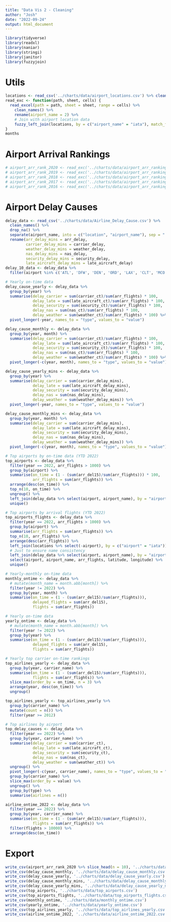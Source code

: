 ```yaml
---
title: "Data Vis 2 - Cleaning"
author: "Josh"
date: "2022-09-24"
output: html_document
---
```


```r
library(tidyverse)
library(readxl)
library(naniar)
library(stringi)
library(janitor)
library(fuzzyjoin)
```


# Utils

```r
locations <- read_csv('../charts/data/airport_locations.csv') %>% clean_names()
read_exc <- function(path, sheet, cells) {
  read_excel(path = path, sheet = sheet, range = cells) %>% 
    clean_names() %>% 
    rename(airport_name = 2) %>% 
    # Join with airport location data
    fuzzy_left_join(locations, by = c("airport_name" = "iata"), match_fun = stri_detect_fixed)
}
months
```

# Airport Arrival Rankings

```r
# airport_arr_rank_2020 <- read_exc('../charts/data/airport_arr_rankings.xlsx', 1, 'D4:F34')
# airport_arr_rank_2019 <- read_exc('../charts/data/airport_arr_rankings.xlsx', 2, 'D4:F34')
# airport_arr_rank_2018 <- read_exc('../charts/data/airport_arr_rankings.xlsx', 3, 'D3:F33')
# airport_arr_rank_2017 <- read_exc('../charts/data/airport_arr_rankings.xlsx', 4, 'D3:F33')
# airport_arr_rank_2016 <- read_exc('../charts/data/airport_arr_rankings.xlsx', 4, 'D3:F32')
```

# Airport Delay Causes

```r
delay_data <- read_csv('../charts/data/Airline_Delay_Cause.csv') %>% 
  clean_names() %>% 
  drop_na() %>% 
  separate(airport_name, into = c("location", "airport_name"), sep = ": ") %>% 
  rename(arr_delay_mins = arr_delay, 
         carrier_delay_mins = carrier_delay, 
         weather_delay_mins = weather_delay, 
         nas_delay_mins = nas_delay, 
         security_delay_mins = security_delay, 
         late_aircraft_delay_mins = late_aircraft_delay)
delay_10_data <- delay_data %>% 
  filter(airport %in% c('ATL', 'DFW', 'DEN', 'ORD', 'LAX', 'CLT', 'MCO', 'LAS', 'PHX', 'MIA')) 
```

```r
# Yearly on-time data
delay_cause_yearly <- delay_data %>% 
  group_by(year) %>% 
  summarise(delay_carrier = sum(carrier_ct)/sum(arr_flights) * 100,
            delay_late = sum(late_aircraft_ct)/sum(arr_flights) * 100,
            delay_security = sum(security_ct)/sum(arr_flights) * 100,
            delay_nas = sum(nas_ct)/sum(arr_flights) * 100,
            delay_weather = sum(weather_ct)/sum(arr_flights) * 100) %>% 
  pivot_longer(-year, names_to = "type", values_to = "value")

delay_cause_monthly <- delay_data %>% 
  group_by(year, month) %>% 
  summarise(delay_carrier = sum(carrier_ct)/sum(arr_flights) * 100,
            delay_late = sum(late_aircraft_ct)/sum(arr_flights) * 100,
            delay_security = sum(security_ct)/sum(arr_flights) * 100,
            delay_nas = sum(nas_ct)/sum(arr_flights) * 100,
            delay_weather = sum(weather_ct)/sum(arr_flights) * 100) %>% 
  pivot_longer(-c(year, month), names_to = "type", values_to = "value")

delay_cause_yearly_mins <- delay_data %>% 
  group_by(year) %>% 
  summarise(delay_carrier = sum(carrier_delay_mins),
            delay_late = sum(late_aircraft_delay_mins),
            delay_security = sum(security_delay_mins),
            delay_nas = sum(nas_delay_mins),
            delay_weather = sum(weather_delay_mins)) %>% 
  pivot_longer(-year, names_to = "type", values_to = "value")

delay_cause_monthly_mins <- delay_data %>% 
  group_by(year, month) %>% 
  summarise(delay_carrier = sum(carrier_delay_mins),
            delay_late = sum(late_aircraft_delay_mins),
            delay_security = sum(security_delay_mins),
            delay_nas = sum(nas_delay_mins),
            delay_weather = sum(weather_delay_mins)) %>% 
  pivot_longer(-c(year, month), names_to = "type", values_to = "value")
```

```r
# Top airports by on-time data (YTD 2022)
top_airports <- delay_data %>% 
  filter(year == 2022, arr_flights > 1000) %>% 
  group_by(airport) %>% 
  summarise(on_time = (1 - (sum(arr_del15)/sum(arr_flights))) * 100,
            arr_flights = sum(arr_flights)) %>% 
  arrange(desc(on_time)) %>% 
  top_n(10, on_time) %>% 
  ungroup() %>% 
  left_join(delay_data %>% select(airport, airport_name), by = "airport") %>% 
  unique()

# Top airports by arrival flights (YTD 2022)
top_airports_flights <- delay_data %>% 
  filter(year == 2022, arr_flights > 1000) %>% 
  group_by(airport) %>% 
  summarise(arr_flights = sum(arr_flights)) %>% 
  top_n(10, arr_flights) %>%
  arrange(desc(arr_flights)) %>% 
  left_join(locations %>% select(-airport), by = c("airport" = "iata")) %>%
  # Just to ensure name consistency
  left_join(delay_data %>% select(airport, airport_name), by = "airport") %>% 
  select(airport, airport_name, arr_flights, latitude, longitude) %>% 
  unique()
```

```r
# Yearly-monthly on-time data
monthly_ontime <- delay_data %>% 
  # mutate(month_name = month.abb[month]) %>% 
  filter(year != 2022) %>% 
  group_by(year, month) %>% 
  summarise(on_time = (1 - (sum(arr_del15)/sum(arr_flights))),
            delayed_flights = sum(arr_del15),
            flights = sum(arr_flights))

# Yearly on-time data
yearly_ontime <- delay_data %>% 
  # mutate(month_name = month.abb[month]) %>% 
  filter(year != 2022) %>% 
  group_by(year) %>% 
  summarise(on_time = (1 - (sum(arr_del15)/sum(arr_flights))),
            delayed_flights = sum(arr_del15),
            flights = sum(arr_flights))
```

```r
# Yearly top carrier on-time rankings
top_airlines_yearly <- delay_data %>% 
  group_by(year, carrier_name) %>% 
  summarise(on_time = (1 - (sum(arr_del15)/sum(arr_flights))),
            flights = sum(arr_flights)) %>% 
  slice_max(order_by = on_time, n = 3) %>% 
  arrange(year, desc(on_time)) %>% 
  ungroup()

top_airlines_yearly <- top_airlines_yearly %>% 
  group_by(carrier_name) %>% 
  mutate(count = n()) %>% 
  filter(year >= 2012)
```

```r
# Top airlines by airport
top_delay_causes <- delay_data %>% 
  filter(year == 2022) %>% 
  group_by(year, carrier_name) %>% 
  summarise(delay_carrier = sum(carrier_ct),
            delay_late = sum(late_aircraft_ct),
            delay_security = sum(security_ct),
            delay_nas = sum(nas_ct),
            delay_weather = sum(weather_ct)) %>% 
  ungroup() %>% 
  pivot_longer(-c(year, carrier_name), names_to = "type", values_to = "value") %>% 
  group_by(carrier_name) %>% 
  slice_max(order_by = value) %>% 
  ungroup() %>% 
  group_by(type) %>% 
  summarise(airlines = n())

airline_ontime_2022 <- delay_data %>% 
  filter(year == 2022) %>% 
  group_by(year, carrier_name) %>% 
  summarise(on_time = (1 - (sum(arr_del15)/sum(arr_flights))),
            flights = sum(arr_flights)) %>% 
  filter(flights > 10000) %>% 
  arrange(desc(on_time))
```


# Export

```r
write_csv(airport_arr_rank_2020 %>% slice_head(n = 10), '../charts/data/airport_arr_rank_2020.csv')
write_csv(delay_cause_monthly, '../charts/data/delay_cause_monthly.csv')
write_csv(delay_cause_yearly, '../charts/data/delay_cause_yearly.csv')
write_csv(delay_cause_monthly_mins, '../charts/data/delay_cause_monthly_mins.csv')
write_csv(delay_cause_yearly_mins, '../charts/data/delay_cause_yearly_mins.csv')
write_csv(top_airports, '../charts/data/top_airports.csv')
write_csv(top_airports_flights, '../charts/data/top_airports_flights.csv')
write_csv(monthly_ontime, '../charts/data/monthly_ontime.csv')
write_csv(yearly_ontime, '../charts/data/yearly_ontime.csv')
write_csv(top_airlines_yearly, '../charts/data/top_airlines_yearly.csv')
write_csv(airline_ontime_2022, '../charts/data/airline_ontime_2022.csv')
```

